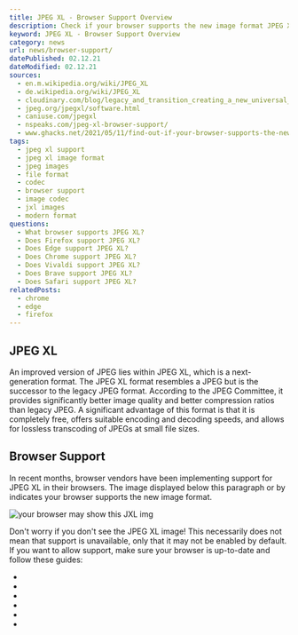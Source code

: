 ```yaml
---
title: JPEG XL - Browser Support Overview
description: Check if your browser supports the new image format JPEG XL.
keyword: JPEG XL - Browser Support Overview
category: news
url: news/browser-support/
datePublished: 02.12.21
dateModified: 02.12.21
sources:
  - en.m.wikipedia.org/wiki/JPEG_XL
  - de.wikipedia.org/wiki/JPEG_XL
  - cloudinary.com/blog/legacy_and_transition_creating_a_new_universal_image_codec
  - jpeg.org/jpegxl/software.html
  - caniuse.com/jpegxl
  - nspeaks.com/jpeg-xl-browser-support/
  - www.ghacks.net/2021/05/11/find-out-if-your-browser-supports-the-new-image-format-jpeg-xl/
tags:
  - jpeg xl support
  - jpeg xl image format
  - jpeg images
  - file format
  - codec
  - browser support
  - image codec
  - jxl images
  - modern format
questions:
  - What browser supports JPEG XL?
  - Does Firefox support JPEG XL?
  - Does Edge support JPEG XL?
  - Does Chrome support JPEG XL?
  - Does Vivaldi support JPEG XL?
  - Does Brave support JPEG XL?
  - Does Safari support JPEG XL?
relatedPosts:
  - chrome
  - edge
  - firefox
---
```


## JPEG XL

An improved version of JPEG lies within JPEG XL, which is a next-generation format. The JPEG XL format resembles a JPEG but is the successor to the legacy JPEG format. According to the JPEG Committee, it provides significantly better image quality and better compression ratios than legacy JPEG. A significant advantage of this format is that it is completely free, offers suitable encoding and decoding speeds, and allows for lossless transcoding of JPEGs at small file sizes.

## Browser Support

In recent months, browser vendors have been implementing support for JPEG XL in their browsers. The image displayed below this paragraph or by <Link href="/comparison/frog.jxl" text="clicking here"/> indicates your browser supports the new image format.

![your browser may show this JXL img](/comparison/frog.jxl)

Don't worry if you don't see the JPEG XL image! This necessarily does not mean that support is unavailable, only that it may not be enabled by default. If you want to allow support, make sure your browser is up-to-date and follow these guides:

- <Link href="/tutorials/chrome/" text="Google Chrome" />
- <Link href="/tutorials/firefox/" text="Mozilla Firefox" />
- <Link href="/tutorials/edge/" text="Microsoft Edge" />
- <Link href="/tutorials/brave/" text="Brave" />
- <Link href="/tutorials/vivaldi/" text="Vivaldi" />
- <Link href="/tutorials/safari/" text="Safari (no support yet)" />
